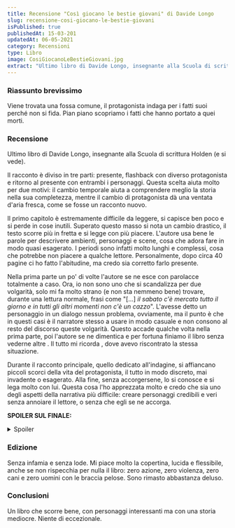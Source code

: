 ```yaml
---
title: Recensione "Così giocano le bestie giovani" di Davide Longo
slug: recensione-cosi-giocano-le-bestie-giovani
isPublished: true
publishedAt: 15-03-201
updatedAt: 06-05-2021
category: Recensioni
type: Libro
image: CosiGiocanoLeBestieGiovani.jpg
extract: "Ultimo libro di Davide Longo, insegnante alla Scuola di scrittura Holden (e si vede). Il racconto è diviso in tre parti: presente, flashback con diverso protagonista e ritorno al presente con entrambi i personaggi. Questa scelta aiuta molto per due motivi: il cambio temporale aiuta a comprendere meglio la storia nella sua completezza, mentre il cambio di protagonista dà una ventata d’aria fresca, come se fosse un racconto nuovo."
---
```


<Book slug="cosi-giocano-le-bestie-giovani" />

### Riassunto brevissimo

Viene trovata una fossa comune, il protagonista indaga per i fatti suoi perché non si fida. Pian piano scopriamo i fatti che hanno portato a quei morti.

### Recensione

Ultimo libro di Davide Longo, insegnante alla Scuola di scrittura Holden (e si vede).

Il racconto è diviso in tre parti: presente, flashback con diverso protagonista e ritorno al presente con entrambi i personaggi. Questa scelta aiuta molto per due motivi: il cambio temporale aiuta a comprendere meglio la storia nella sua completezza, mentre il cambio di protagonista dà una ventata d'aria fresca, come se fosse un racconto nuovo.

Il primo capitolo è estremamente difficile da leggere, si capisce ben poco e si perde in cose inutili. Superato questo masso si nota un cambio drastico, il testo scorre più in fretta e si legge con più piacere. L'autore usa bene le parole per descrivere ambienti, personaggi e scene, cosa che adora fare in modo quasi esagerato. I periodi sono infatti molto lunghi e complessi, cosa che potrebbe non piacere a qualche lettore. Personalmente, dopo circa 40 pagine ci ho fatto l'abitudine, ma credo sia corretto farlo presente.

Nella prima parte un po' di volte l'autore se ne esce con parolacce totalmente a caso. Ora, io non sono uno che si scandalizza per due volgarità, solo mi fa molto strano (e non sta nemmeno bene) trovare, durante una lettura normale, frasi come "[...] _il sabato c'è mercato tutto il giorno e in tutti gli altri momenti non c'è un cazzo_". L'avesse detto un personaggio in un dialogo nessun problema, ovviamente, ma il punto è che in questi casi è il narratore stesso a usare in modo casuale e non consono al resto del discorso queste volgarità. Questo accade qualche volta nella prima parte, poi l'autore se ne dimentica e per fortuna finiamo il libro senza vederne altre . Il tutto mi ricorda <InternalLink text="La paranza dei bambini di Roberto Saviano" slug="recensione-la-paranza-dei-bambini" />, dove avevo riscontrato la stessa situazione.

Durante il racconto principale, quello dedicato all'indagine, si affiancano piccoli scorci della vita del protagonista, il tutto in modo discreto, mai invadente o esagerato. Alla fine, senza accorgersene, lo si conosce e si lega molto con lui. Questa cosa l'ho apprezzata molto e credo che sia uno degli aspetti della narrativa più difficile: creare personaggi credibili e veri senza annoiare il lettore, o senza che egli se ne accorga.

**SPOILER SUL FINALE:**
<details>
<summary>Spoiler</summary>
<p>
C'è un finale? No perché a me pare che non ci sia. La storia non viene mai spiegata troppo bene, rileggendo e capendo un paio di cose si può vedere il quadro completo. Alla fine il caso comunque non viene riaperto o riesaminato, tutta l'indagine è stata fine a sé stessa e senza dei risultati veri e propri. Nelle ultime pagine la ragazza del tizio del rivetto spiega alcune cose, e poi? Tutti felici perché la moglie del protagonista ha deciso che il marito è "rinato". Questo io non lo considero un finale degno del termine.
</p>
</details>

### Edizione

Senza infamia e senza lode. Mi piace molto la copertina, lucida e flessibile, anche se non rispecchia per nulla il libro: zero azione, zero violenza, zero cani e zero uomini con le braccia pelose. Sono rimasto abbastanza deluso.

### Conclusioni

Un libro che scorre bene, con personaggi interessanti ma con una storia mediocre. Niente di eccezionale.